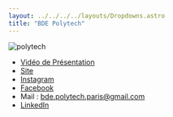```yaml
---
layout: ../../../../layouts/Dropdowns.astro
title: "BDE Polytech"
---
```

![polytech](/assets/assos/polytech.svg)  
- [Vidéo de Présentation](https://www.youtube.com/watch?v=SaFV8Otn_8w)  
- [Site](https://www.polytech.sorbonne-universite.fr/vie-associative/bde)  
- [Instagram](https://www.instagram.com/bdepolytechsorbonne/)  
- [Facebook](https://www.facebook.com/BDEPolytechSorbonne)  
- Mail : bde.polytech.paris@gmail.com  
- [LinkedIn](https://fr.linkedin.com/company/bde-polytech-sorbonne)